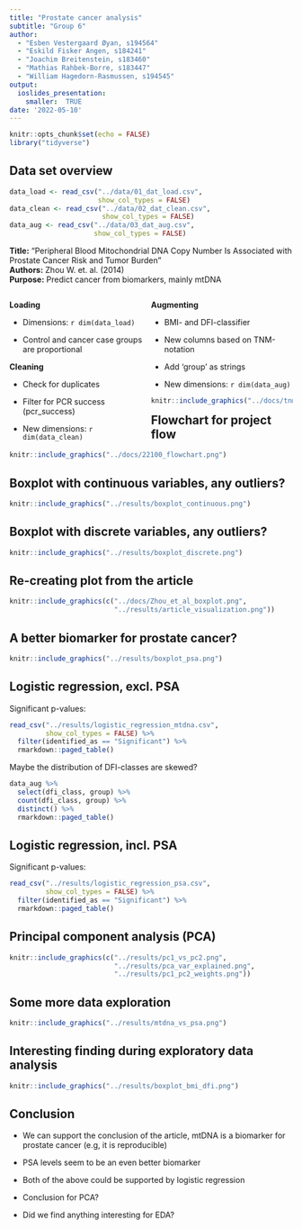 ```yaml
---
title: "Prostate cancer analysis"
subtitle: "Group 6"
author:
  - "Esben Vestergaard Øyan, s194564"
  - "Eskild Fisker Angen, s184241"
  - "Joachim Breitenstein, s183460"
  - "Mathias Rahbek-Borre, s183447"
  - "William Hagedorn-Rasmussen, s194545"
output:
  ioslides_presentation:
    smaller:  TRUE
date: '2022-05-10'
---
```


```r
knitr::opts_chunk$set(echo = FALSE)
library("tidyverse")
```

## Data set overview
```r
data_load <- read_csv("../data/01_dat_load.csv",
                      show_col_types = FALSE)
data_clean <- read_csv("../data/02_dat_clean.csv",
                       show_col_types = FALSE)
data_aug <- read_csv("../data/03_dat_aug.csv",
                     show_col_types = FALSE)
```
**Title:** "Peripheral Blood Mitochondrial DNA Copy Number Is Associated with Prostate Cancer Risk and Tumor Burden"  
**Authors:** Zhou W. et. al. (2014)  
**Purpose:** Predict cancer from biomarkers, mainly mtDNA

<div style="float: left; width: 50%;">
**Loading**  

- Dimensions: `r dim(data_load)` 

- Control and cancer case groups are proportional

**Cleaning**  

- Check for duplicates

- Filter for PCR success (pcr_success)

- New dimensions: `r dim(data_clean)` 
</div>

<div style="float: right; width: 50%;">

**Augmenting**  

- BMI- and DFI-classifier

- New columns based on TNM-notation

- Add 'group' as strings

- New dimensions: `r dim(data_aug)`

```r
knitr::include_graphics("../docs/tnm_notation.png")
```

</div>

## Flowchart for project flow
```r
knitr::include_graphics("../docs/22100_flowchart.png")
```

## Boxplot with continuous variables, any outliers?
```r
knitr::include_graphics("../results/boxplot_continuous.png")
```

## Boxplot with discrete variables, any outliers?
```r
knitr::include_graphics("../results/boxplot_discrete.png")
```

## Re-creating plot from the article
```r
knitr::include_graphics(c("../docs/Zhou_et_al_boxplot.png",
                          "../results/article_visualization.png"))
```

## A better biomarker for prostate cancer?
```r
knitr::include_graphics("../results/boxplot_psa.png")
```

## Logistic regression, excl. PSA {.build}
Significant p-values:
```r
read_csv("../results/logistic_regression_mtdna.csv",
         show_col_types = FALSE) %>%
  filter(identified_as == "Significant") %>% 
  rmarkdown::paged_table()
```

<div>
Maybe the distribution of DFI-classes are skewed?
```r
data_aug %>% 
  select(dfi_class, group) %>% 
  count(dfi_class, group) %>% 
  distinct() %>% 
  rmarkdown::paged_table()
```
</div>

## Logistic regression, incl. PSA
Significant p-values:
```r
read_csv("../results/logistic_regression_psa.csv",
         show_col_types = FALSE) %>%
  filter(identified_as == "Significant") %>% 
  rmarkdown::paged_table()
```

## Principal component analysis (PCA)
```r
knitr::include_graphics(c("../results/pc1_vs_pc2.png",
                          "../results/pca_var_explained.png",
                          "../results/pc1_pc2_weights.png"))
```

## Some more data exploration
```r
knitr::include_graphics("../results/mtdna_vs_psa.png")
```

## Interesting finding during exploratory data analysis
```r
knitr::include_graphics("../results/boxplot_bmi_dfi.png")
```

## Conclusion {.build}
- We can support the conclusion of the article, mtDNA is a biomarker for prostate cancer (e.g, it is reproducible)  

<div>
- PSA levels seem to be an even better biomarker
</div>

<div>
- Both of the above could be supported by logistic regression
</div>

<div>
- Conclusion for PCA?
</div>

<div>
- Did we find anything interesting for EDA?
</div>